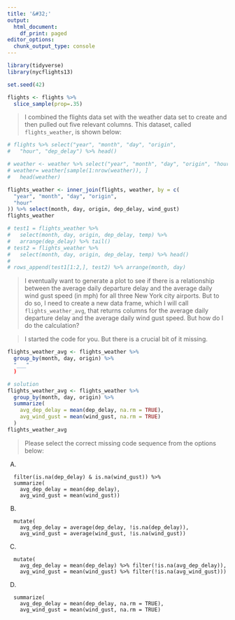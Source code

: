 ```yaml
---
title: '&#32;'
output:
  html_document:
    df_print: paged
editor_options: 
  chunk_output_type: console
---
```


```r

library(tidyverse)
library(nycflights13)

set.seed(42)

flights <- flights %>% 
  slice_sample(prop=.35)

```

> I combined the flights data set with the weather data set to create and then pulled out five relevant columns. This dataset, called `flights_weather`, is shown below:

```r
# flights %>% select("year", "month", "day", "origin",
#   "hour", "dep_delay") %>% head()
```

```r
# weather <- weather %>% select("year", "month", "day", "origin", "hour", "temp") 
# weather= weather[sample(1:nrow(weather)), ]
#   head(weather)
```

```r

flights_weather <- inner_join(flights, weather, by = c(
  "year", "month", "day", "origin",
  "hour"
)) %>% select(month, day, origin, dep_delay, wind_gust)
flights_weather

# test1 = flights_weather %>%
#   select(month, day, origin, dep_delay, temp) %>%
#   arrange(dep_delay) %>% tail()
# test2 = flights_weather %>%
#   select(month, day, origin, dep_delay, temp) %>% head()
# 
# rows_append(test1[1:2,], test2) %>% arrange(month, day)
```

> I eventually want to generate a plot to see if there is a relationship between the average daily departure delay and the average daily wind gust speed (in mph) for all three New York city airports. But to do so, I need to create a new data frame, which I will call `flights_weather_avg`, that returns columns for the average daily departure delay and the average daily wind gust speed. But how do I do the calculation?

> I started the code for you. But there is a crucial bit of it missing. 

```r
flights_weather_avg <- flights_weather %>%
  group_by(month, day, origin) %>%
  "___"
  )
```

```r
# solution
flights_weather_avg <- flights_weather %>%
  group_by(month, day, origin) %>%
  summarize(
    avg_dep_delay = mean(dep_delay, na.rm = TRUE),
    avg_wind_gust = mean(wind_gust, na.rm = TRUE)
  )
flights_weather_avg
```


> Please select the correct missing code sequence from the options below:

A) 
```
  filter(is.na(dep_delay) & is.na(wind_gust)) %>%
  summarize(
    avg_dep_delay = mean(dep_delay),
    avg_wind_gust = mean(wind_gust))
```

B)
```
  mutate(
    avg_dep_delay = average(dep_delay, !is.na(dep_delay)),
    avg_wind_gust = average(wind_gust, !is.na(wind_gust))
```

C) 
```
  mutate(
    avg_dep_delay = mean(dep_delay) %>% filter(!is.na(avg_dep_delay)),
    avg_wind_gust = mean(wind_gust) %>% filter(!is.na(avg_wind_gust)))
```

D)
```
  summarize(
    avg_dep_delay = mean(dep_delay, na.rm = TRUE),
    avg_wind_gust = mean(wind_gust, na.rm = TRUE)
```




